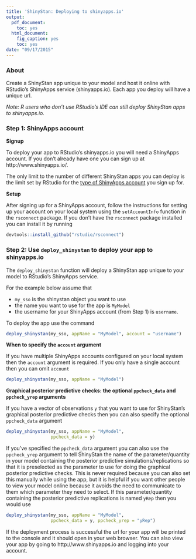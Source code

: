 ```yaml
---
title: 'ShinyStan: Deploying to shinyapps.io'
output:
  pdf_document:
    toc: yes
  html_document:
    fig_caption: yes
    toc: yes
date: "09/17/2015"
---
```

<!--
%\VignetteEngine{knitr::rmarkdown}
%\VignetteIndexEntry{ShinyStan: Deploying to shinyapps.io}
-->

### About

Create a ShinyStan app unique to your model and host it online with RStudio's ShinyApps service (shinyapps.io). Each app you deploy will have a unique url.  

*Note: R users who don't use RStudio's IDE can still deploy ShinyStan apps to shinyapps.io.* 

### Step 1: ShinyApps account

**Signup**

To deploy your app to RStudio's shinyapps.io you will need a ShinyApps account. If you don't already have one you can sign up at http://www.shinyapps.io/. 

The only limit to the number of different ShinyStan apps you can deploy is the limit set by RStudio for the [type of ShinyApps account](https://www.shinyapps.io/#pricing) you sign up for.

**Setup**

After signing up for a ShinyApps account, follow the instructions for setting up your account on your local system using the `setAccountInfo` function in the `rsconnect` package. If you don't have the `rsconnect` package installed you can install it by running 

```r
devtools::install_github("rstudio/rsconnect")
```


### Step 2: Use `deploy_shinystan` to deploy your app to shinyapps.io

The `deploy_shinystan` function will deploy a ShinyStan app unique to your model to RStudio's ShinyApps service.

For the example below assume that 

- `my_sso` is the shinystan object you want to use
- the name you want to use for the app is `MyModel` 
- the username for your ShinyApps account (from Step 1) is `username`.

To deploy the app use the command

```r
deploy_shinystan(my_sso, appName = "MyModel", account = "username")
```


**When to specify the `account` argument**

If you have multiple ShinyApps accounts configured on your local system then the `account` argument is required. If you only have a single account then you can omit `account`

```r
deploy_shinystan(my_sso, appName = "MyModel")
```

**Graphical posterior predictive checks: the optional `ppcheck_data` and `ppcheck_yrep` arguments**

If you have a vector of observations `y` that you want to use for ShinyStan's graphical posterior predictive checks then you can also specify the optional `ppcheck_data` argument

```r
deploy_shinystan(my_sso, appName = "MyModel", 
                 ppcheck_data = y)
```

If you've specified the `ppcheck_data` argument you can also use the `ppcheck_yrep` argument to tell ShinyStan the name of the parameter/quantity in your model containing the posterior predictive simulations/replications so that it is preselected as the parameter to use for doing the graphical posterior predictive checks. This is never required because you can also set this manually while using the app, but it is helpful if you want other people to view your model online because it avoids the need to communicate to them which parameter they need to select. If this parameter/quantity containing the posterior predictive replications is named `yRep` then you would use

```r
deploy_shinystan(my_sso, appName = "MyModel", 
                 ppcheck_data = y, ppcheck_yrep = "yRep")
```


If the deployment process is successful the url for your app will be printed to the console and it should open in your web browser. You can also view your app by going to http://www.shinyapps.io and logging into your account.


